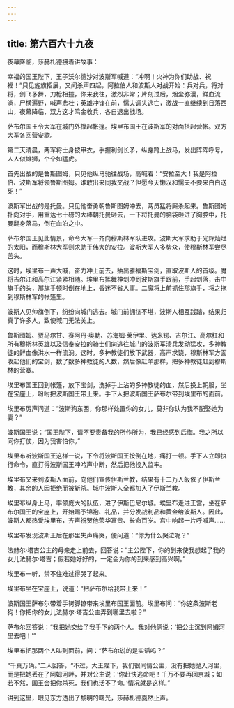 ```yaml
---
---
---
```

title: 第六百六十九夜
---






夜幕降临，莎赫札德接着讲故事：





幸福的国王陛下，王子沃尔德沙对波斯军喊道：“冲啊！火神为你们助战、祝福！”只见旌旗招展，又闻杀声四起，阿拉伯人和波斯人对战开始：兵对兵，将对将，剑飞矛舞，刀枪相撞，你来我往，激烈非常；片刻过后，烟尘弥漫，鲜血流淌，尸横遍野，喊声悲壮；英雄冲锋在前，懦夫调头逃亡，激战一直继续到日落西山，夜幕降临，双方这才鸣金收兵，各自退出战场。

萨布尔国王令大军在城门外撑起帐篷。埃里布国王在波斯军的对面搭起营帐。双方大军各回营安歇。

第二天清晨，两军将士身披甲衣，手握利剑长矛，纵身跨上战马，发出阵阵呼号，人人似雄狮，个个如猛虎。

首先出战的是鲁斯图姆，只见他纵马驰往战场，高喊着：“安拉至大！我是阿拉伯、波斯军将领鲁斯图姆。谁敢出来同我交战？但愿今天懒汉和懦夫不要来白白送死！”

波斯军出战的是托曼。只见他奋勇朝鲁斯图姆冲去，两员猛将厮杀起来。鲁斯图姆扑向对手，用重达七十磅的大棒朝托曼砸去，一下将托曼的脑袋砸进了胸腔中，托曼翻身落马，倒在血泊之中。

萨布尔国王见此情景，命令大军一齐向穆斯林军队进攻。波斯大军求助于光辉灿烂的太阳，而穆斯林大军则求助于伟大的安拉。波斯大军人多势众，使穆斯林军尝尽苦头。

这时，埃里布一声大喊，奋力冲上前去，抽出雅福斯宝剑，直取波斯人的首级。魔将吉尔江和高尔江紧紧相随。埃里布挥舞神剑冲到波斯旗手跟前，手起剑落，击中旗手的头，那旗手顿时倒在地上，昏迷不省人事。二魔将上前抓住那旗手，将之拖到穆斯林军的帐篷里。

波斯人见帅旗倒下，纷纷向城门逃去。城门前拥挤不堪，波斯人相互践踏，结果归真了许多人，致使城门无法关上。

鲁斯图姆、贾马尔甘、赛阿丹·奥勒、苏海姆·莱伊里、达米锷、吉尔江、高尔扛和所有穆斯林英雄以及信奉安拉的骑士们向逃往城门的波斯军溃兵发动猛攻，多神教徒的鲜血像洪水一样流淌。这时，多神教徒们放下武器，高声求饶，穆斯林军方面收起他们的宝剑，数了数多神教徒的人数，然后像赶羊那样，把多神教徒赶到穆斯林的营寨。

埃里布国王回到帐篷，放下宝剑，洗掉手上沾的多神教徒的血，然后换上朝服，坐在宝座上，吩咐把波斯国王带上来。手下人把波斯国王萨布尔带到埃里布的面前。

埃里布厉声问道：“波斯狗东西，你那样处置你的女儿，莫非你认为我不配娶她为妻？”

波斯国王说：“国王陛下，请不要责备我的所作所为，我已经感到后悔。我之所以同你打仗，因为我害怕你。”

埃里布听波斯国王这样一说，下令将波斯国王按倒在地，痛打一顿。手下人立即执行命令，直打得波斯国王呻吟声中断，然后把他投入监牢。

埃里布又来到波斯人面前，向他们宣传伊斯兰教，结果有十二万人皈依了伊斯兰教，其余的人因拒绝而被斩杀。城中波斯人全都加入了伊斯兰教。

埃里布纵身上马，率领庞大的队伍，进了伊斯巴尼尔城。埃里布走进王宫，坐在萨布尔国王的宝座上，开始赐予锦袍、礼品，并分发战利品和黄金给波斯人。因此，波斯人都热爱埃里布，齐声祝贺他荣华富贵、长命百岁。宫中响起一片呼喊声……

埃里布发现波斯王后在那里失声痛哭，便问道：“你为什么哭泣呢？”

法赫尔·塔吉公主的母亲走上前去，回答说：“主公陛下，你的到来使我想起了我的女儿法赫尔·塔吉；假若她好好的，一定会为你的到来感到高兴啊。”

埃里布一听，禁不住难过得哭了起来。

埃里布坐在宝座上，说道：“把萨布尔给我带上来！”

波斯国王萨布尔带着手铐脚镣带来埃里布国王面前。埃里布问：“你这条波斯老狗！你把你的女儿法赫尔·塔吉公主弄到哪里去啦？”

萨布尔回答说：“我把她交给了我手下的两个人。我对他俩说：‘把公主沉到阿姆河里去吧！’”

埃里布把那两个人叫到面前，问：“萨布尔说的是实话吗？”

“千真万确。”二人回答，“不过，大王陛下，我们很同情公主，没有把她抛入河里，而是把她丢在了阿姆河畔，并对公主说：‘你赶快逃命吧！千万不要再回京城；如若不然，国王会把你杀死，我们也活不了命。’情况就是这样。”





讲到这里，眼见东方透出了黎明的曙光，莎赫札德戛然止声。